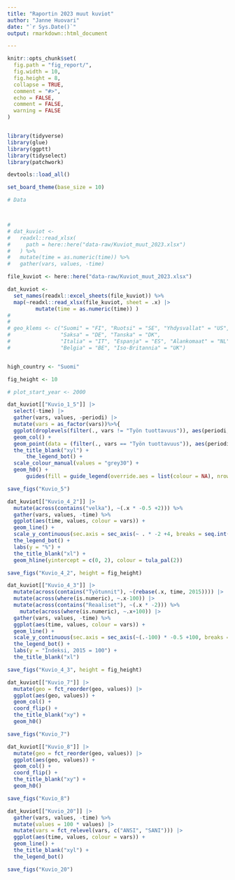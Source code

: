 ```yaml
---
title: "Raportin 2023 muut kuviot"
author: "Janne Huovari"
date: "`r Sys.Date()`"
output: rmarkdown::html_document

---
```


```r

knitr::opts_chunk$set(
  fig.path = "fig_report/",
  fig.width = 10,
  fig.height = 8,
  collapse = TRUE,
  comment = "#>", 
  echo = FALSE, 
  comment = FALSE, 
  warning = FALSE
)


library(tidyverse)
library(glue)
library(ggptt)
library(tidyselect)
library(patchwork)

devtools::load_all()

set_board_theme(base_size = 10)

# Data



# 
# dat_kuviot <-
#   readxl::read_xlsx(
#     path = here::here("data-raw/Kuviot_muut_2023.xlsx")
#   ) %>%
#   mutate(time = as.numeric(time)) %>%
#   gather(vars, values, -time)

file_kuviot <- here::here("data-raw/Kuviot_muut_2023.xlsx")

dat_kuviot <-
  set_names(readxl::excel_sheets(file_kuviot)) %>%
  map(~readxl::read_xlsx(file_kuviot, sheet = .x) |> 
         mutate(time = as.numeric(time)) )
# 
# 
# geo_klems <- c("Suomi" = "FI", "Ruotsi" = "SE", "Yhdysvallat" = "US", 
#                "Saksa" = "DE", "Tanska" = "DK", 
#                "Italia" = "IT", "Espanja" = "ES", "Alankomaat" = "NL",
#                "Belgia" = "BE", "Iso-Britannia" = "UK") 


high_country <- "Suomi"

fig_height <- 10

# plot_start_year <- 2000

```


```r

dat_kuviot[["Kuvio_1_5"]] |> 
  select(-time) |> 
  gather(vars, values, -periodi) |> 
  mutate(vars = as_factor(vars))%>%{
  ggplot(droplevels(filter(., vars != "Työn tuottavuus")), aes(periodi, values, fill = vars)) +
  geom_col() +
  geom_point(data = (filter(., vars == "Työn tuottavuus")), aes(periodi, values, colour = vars, fill = NULL)) +
  the_title_blank("xyl") +
      the_legend_bot() +
  scale_colour_manual(values = "grey30") +
  geom_h0() +
      guides(fill = guide_legend(override.aes = list(colour = NA), nrow = 3), colour = guide_legend())}

save_figs("Kuvio_5")

```


```r

dat_kuviot[["Kuvio_4_2"]] |> 
  mutate(across(contains("velka"), ~(.x * -0.5 +2))) %>% 
  gather(vars, values, -time) %>% 
  ggplot(aes(time, values, colour = vars)) +
  geom_line() +
  scale_y_continuous(sec.axis = sec_axis(~ . * -2 +4, breaks = seq.int(-6,6,2))) +
  the_legend_bot() +
  labs(y = "%") +
  the_title_blank("xl") +
  geom_hline(yintercept = c(0, 2), colour = tula_pal(2))

save_figs("Kuvio_4_2", height = fig_height)

```

```r

dat_kuviot[["Kuvio_4_3"]] |>   
  mutate(across(contains("Työtunnit"), ~(rebase(.x, time, 2015)))) |> 
  mutate(across(where(is.numeric), ~.x-100)) |> 
  mutate(across(contains("Reaaliset"), ~(.x * -2))) %>%
    mutate(across(where(is.numeric), ~.x+100)) |> 
  gather(vars, values, -time) %>% 
  ggplot(aes(time, values, colour = vars)) +
  geom_line() +
  scale_y_continuous(sec.axis = sec_axis(~(.-100) * -0.5 +100, breaks = seq.int(85,100, 5))) +
  the_legend_bot() +
  labs(y = "Indeksi, 2015 = 100") +
  the_title_blank("xl")

save_figs("Kuvio_4_3", height = fig_height)

```
```r

dat_kuviot[["Kuvio_7"]] |> 
  mutate(geo = fct_reorder(geo, values)) |> 
  ggplot(aes(geo, values)) +
  geom_col() +
  coord_flip() +
  the_title_blank("xy") +
  geom_h0()

save_figs("Kuvio_7")

```

```r

dat_kuviot[["Kuvio_8"]] |> 
  mutate(geo = fct_reorder(geo, values)) |> 
  ggplot(aes(geo, values)) +
  geom_col() +
  coord_flip() +
  the_title_blank("xy") +
  geom_h0()

save_figs("Kuvio_8")

```

```r

dat_kuviot[["Kuvio_20"]] |>
  gather(vars, values, -time) %>% 
  mutate(values = 100 * values) |> 
  mutate(vars = fct_relevel(vars, c("ANSI", "SANI"))) |> 
  ggplot(aes(time, values, colour = vars)) +
  geom_line() +
  the_title_blank("xyl") +
  the_legend_bot() 

save_figs("Kuvio_20")

```


